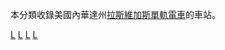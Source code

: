 {{Commons category|Las Vegas Monorail}}
本分類收錄美國內華達州[[拉斯維加斯單軌電車|拉斯維加斯單軌電車]]的車站。

[[Category:拉斯維加斯谷交通|L]]
[[Category:內華達州建築物|L]]
[[Category:內華達州鐵路車站|L]]
[[Category:單軌電車車站|L]]